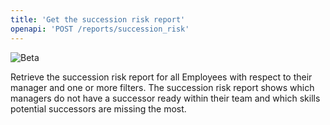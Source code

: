 ```yaml
---
title: 'Get the succession risk report'
openapi: 'POST /reports/succession_risk'
---
```


![Beta](https://img.shields.io/badge/-Experimental-orange)

Retrieve the succession risk report for all Employees with respect to their manager and one or more filters. The succession risk report shows which managers do not have a successor ready within their team and which skills potential successors are missing the most.

